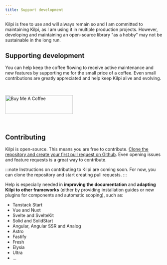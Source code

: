 ```yaml
---
title: Support development
---
```


Kilpi is free to use and will always remain so and I am committed to maintaining Kilpi, as I am using it in multiple production projects. However, developing and maintaining an open-source library "as a hobby" may not be sustainable in the long run.

## Supporting development

You can help keep the coffee flowing to receive active maintenance and new features by supporting me for the small price of a coffee. Even small contributions are greatly appreciated and help keep Kilpi alive and evolving.

<a href="https://www.buymeacoffee.com/nevavuoriji" target="_blank" style="margin-block:32px;display:inline-block;"><img src="https://cdn.buymeacoffee.com/buttons/v2/default-yellow.png" alt="Buy Me A Coffee" style="height: 60px !important;width: 217px !important;" ></img></a>

## Contributing

Kilpi is open-source. This means you are free to contribute. [Clone the repository and create your first pull request on Github](https://github.com/Jussinevavuori/kilpi). Even opening issues and feature requests is a great way to contribute.

:::note
Instructions on contributing to Kilpi are coming soon. For now, you can clone the repository and start creating pull requests.
:::

Help is especially needed in **improving the documentation** and **adapting Kilpi to other frameworks** (either by providing installation guides or new plugins for components and automatic scoping), such as:
- Tanstack Start
- Vue and Nuxt
- Svelte and SvelteKit
- Solid and SolidStart 
- Angular, Angular SSR and Analog
- Astro
- Fastify
- Fresh
- Elysia
- Ultra
- ...